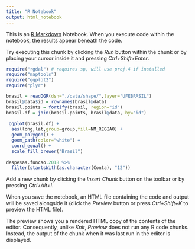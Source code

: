 ```yaml
---
title: "R Notebook"
output: html_notebook
---
```


This is an [R Markdown](http://rmarkdown.rstudio.com) Notebook. When you execute code within the notebook, the results appear beneath the code. 

Try executing this chunk by clicking the *Run* button within the chunk or by placing your cursor inside it and pressing *Ctrl+Shift+Enter*. 

```r
require("rgdal") # requires sp, will use proj.4 if installed
require("maptools")
require("ggplot2")
require("plyr")

brasil = readOGR(dsn="./data/shape/",layer="UFEBRASIL")
brasil@data$id = rownames(brasil@data)
brasil.points = fortify(brasil, region="id")
brasil.df = join(brasil.points, brasil@data, by="id")
 
 ggplot(brasil.df) + 
  aes(long,lat,group=group,fill=NM_REGIAO) + 
  geom_polygon() +
  geom_path(color="white") +
  coord_equal() +
  scale_fill_brewer("Brasil")
 
despesas.funcao.2018 %>%
  filter(startsWith(as.character(Conta), "12"))
```

Add a new chunk by clicking the *Insert Chunk* button on the toolbar or by pressing *Ctrl+Alt+I*.

When you save the notebook, an HTML file containing the code and output will be saved alongside it (click the *Preview* button or press *Ctrl+Shift+K* to preview the HTML file).

The preview shows you a rendered HTML copy of the contents of the editor. Consequently, unlike *Knit*, *Preview* does not run any R code chunks. Instead, the output of the chunk when it was last run in the editor is displayed.
